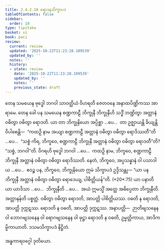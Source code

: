 ```yaml
---
title: 2.4.2.10 ရောဒနသိက္ခာပဒ
tableOfContents: false
sidebar:
  order: 10
type: tipitaka
basket: vi
book: paci
review:
  current: review
  updated: '2025-10-22T11:23:28.109539'
  updated_by: ''
  notes: ''
  history:
  - state: review
    date: '2025-10-22T11:23:28.109539'
    updated_by: ''
    notes: ''
    previous_state: draft
---
```



<ReviewStatus review={frontmatter.review} showDetails={true} />

<HypothesisAnnotation frontmatter={frontmatter} />

<DynamicBreadcrumb />

<Division number="879" book="paci" e="ch" v="2" p="364">

<Paragraph number="2779" book="paci">
တေန သမယေန ဗုဒ္ဓေါ ဘဂဝါ သာဝတ္ထိယံ ဝိဟရတိ ဇေတဝနေ အနာထပိဏ္ဍိကဿ အာရာမေ. တေန ခေါ ပန သမယေန စဏ္ဍကာဠီ ဘိက္ခုနီ ဘိက္ခုနီဟိ သဒ္ဓိံ ဘဏ္ဍိတွာ အတ္တာနံ ဝဓိတွာ ဝဓိတွာ ရောဒတိ. ယာ တာ ဘိက္ခုနိယော အပ္ပိစ္ဆာ …ပေ…  တာ ဥဇ္ဈာယန္တိ ခိယျန္တိ ဝိပါစေန္တိ—  “ကထဉှိ နာမ အယျာ စဏ္ဍကာဠီ အတ္တာနံ ဝဓိတွာ ဝဓိတွာ ရောဒိဿတီ”တိ …ပေ…  “သစ္စံ ကိရ, ဘိက္ခဝေ, စဏ္ဍကာဠီ ဘိက္ခုနီ အတ္တာနံ ဝဓိတွာ ဝဓိတွာ ရောဒတီ”တိ? “သစ္စံ, ဘဂဝါ”တိ. ဝိဂရဟိ ဗုဒ္ဓေါ ဘဂဝါ …ပေ…  ကထဉှိ နာမ, ဘိက္ခဝေ, စဏ္ဍကာဠီ ဘိက္ခုနီ အတ္တာနံ ဝဓိတွာ ဝဓိတွာ ရောဒိဿတိ. နေတံ, ဘိက္ခဝေ, အပ္ပသန္နာနံ ဝါ ပသာဒါယ …ပေ…  ဧဝဉ္စ ပန, ဘိက္ခဝေ, ဘိက္ခုနိယော ဣမံ သိက္ခာပဒံ ဥဒ္ဒိသန္တု—
</Paragraph>

</Division>
<Division number="880" book="paci" e="ch" v="2" p="365">

<Paragraph number="2780" book="paci">
<Emphasis>“ယာ ပန ဘိက္ခုနီ အတ္တာနံ ဝဓိတွာ ဝဓိတွာ ရောဒေယျ, ပါစိတ္တိယန်”</Emphasis>တိ. (*20*:<Emphasis>75</Emphasis>)
</Paragraph>

</Division>
<Division number="881" book="paci" e="ch" v="2" p="365">

<Paragraph number="2781" book="paci">
<Emphasis>ယာ ပနာ</Emphasis>တိ ယာ ယာဒိသာ …ပေ…  <Emphasis>ဘိက္ခုနီ</Emphasis>တိ …ပေ…  အယံ ဣမသ္မိံ အတ္ထေ အဓိပ္ပေတာ ဘိက္ခုနီတိ.
</Paragraph>

<Paragraph number="2782" book="paci">
<Emphasis>အတ္တာနန်</Emphasis>တိ ပစ္စတ္တံ. ဝဓိတွာ ဝဓိတွာ ရောဒတိ, အာပတ္တိ ပါစိတ္တိယဿ. ဝဓတိ န ရောဒတိ, အာပတ္တိ ဒုက္ကဋဿ. ရောဒတိ န ဝဓတိ, အာပတ္တိ ဒုက္ကဋဿ.
</Paragraph>

</Division>
<Division number="882" book="paci" e="ch" v="2" p="365">

<Paragraph number="2783" book="paci">
အနာပတ္တိ—  ဉာတိဗျသနေန ဝါ ဘောဂဗျသနေန ဝါ ရောဂဗျသနေန ဝါ ဖုဋ္ဌာ ရောဒတိ န ဝဓတိ, ဥမ္မတ္တိကာယ, အာဒိကမ္မိကာယာတိ.

</Paragraph>
</Division>

<Paragraph number="2784" type="center" book="paci">
ဒသမသိက္ခာပဒံ နိဋ္ဌိတံ.

  
အန္ဓကာရဝဂ္ဂေါ ဒုတိယော.
</Paragraph>